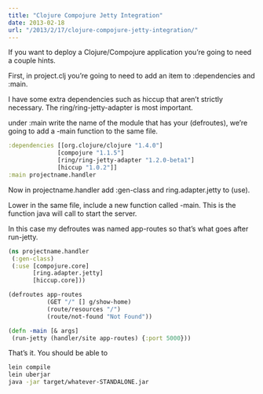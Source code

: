 ```yaml
---
title: "Clojure Compojure Jetty Integration"
date: 2013-02-18
url: "/2013/2/17/clojure-compojure-jetty-integration/"
---
```



If you want to deploy a Clojure/Compojure application you’re going to need a couple hints.

First, in project.clj you’re going to need to add an item to :dependencies and :main.

I have some extra dependencies such as hiccup that aren’t strictly necessary. The ring/ring-jetty-adapter is most important.

under :main write the name of the module that has your (defroutes), we’re going to add a -main function to the same file.

```clojure
:dependencies [[org.clojure/clojure "1.4.0"]
              [compojure "1.1.5"]
              [ring/ring-jetty-adapter "1.2.0-beta1"]
              [hiccup "1.0.2"]]
:main projectname.handler
```

Now in projectname.handler add :gen-class and ring.adapter.jetty to (use).

Lower in the same file, include a new function called -main.
 This is the function java will call to start the server.

In this case my defroutes was named app-routes so that’s what goes after
run-jetty.

```clojure
(ns projectname.handler
 (:gen-class)
 (:use [compojure.core]
       [ring.adapter.jetty]
       [hiccup.core]))

(defroutes app-routes
           (GET "/" [] g/show-home)
           (route/resources "/")
           (route/not-found "Not Found"))

(defn -main [& args]
 (run-jetty (handler/site app-routes) {:port 5000}))
```

That’s it. You should be able to

```bash
lein compile
lein uberjar
java -jar target/whatever-STANDALONE.jar
```
